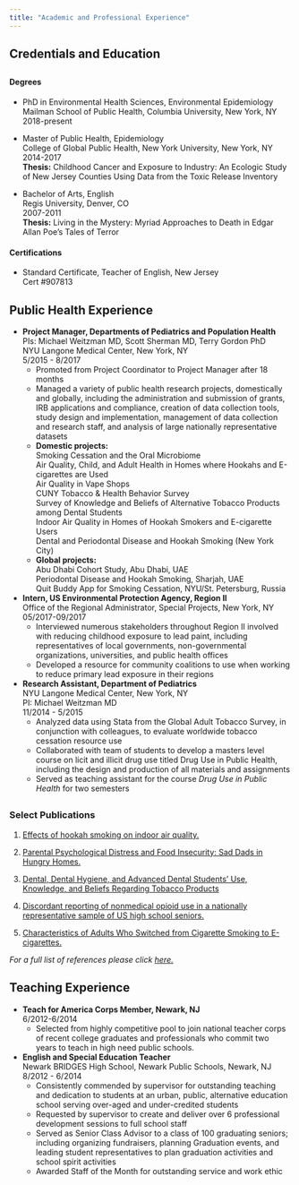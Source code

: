 ```yaml
---
title: "Academic and Professional Experience"
---
```

##

## Credentials and Education

##

#### Degrees                      

* PhD in Environmental Health Sciences, Environmental Epidemiology  
Mailman School of Public Health, Columbia University, New York, NY  
2018-present

*	Master of Public Health, Epidemiology  
	College of Global Public Health, New York University, New York, NY  
	2014-2017  
	**Thesis:** Childhood Cancer and Exposure to Industry: An Ecologic Study of New Jersey Counties Using Data from the Toxic Release Inventory

* Bachelor of Arts, English  
Regis University, Denver, CO  
2007-2011  
**Thesis:** Living in the Mystery: Myriad Approaches to Death in Edgar Allan Poe’s Tales of Terror

#### Certifications		

* Standard Certificate, Teacher of English, New Jersey  
Cert #907813

##

## Public Health Experience

* **Project Manager, Departments of Pediatrics and Population Health**  
PIs: Michael Weitzman MD, Scott Sherman MD, Terry Gordon PhD  
NYU Langone Medical Center, New York, NY  
5/2015 - 8/2017
    + Promoted from Project Coordinator to Project Manager after 18 months
    + Managed a variety of public health research projects, domestically and globally, including the administration and submission of grants, IRB applications and compliance, creation of data collection tools, study design and implementation, management of data collection and research staff, and analysis of large nationally representative datasets
    + **Domestic projects:**  
    Smoking Cessation and the Oral Microbiome  
    Air Quality, Child, and Adult Health in Homes where Hookahs and E-cigarettes are Used  
    Air Quality in Vape Shops  
    CUNY Tobacco & Health Behavior Survey  
    Survey of Knowledge and Beliefs of Alternative Tobacco Products among Dental Students  
    Indoor Air Quality in Homes of Hookah Smokers and E-cigarette Users  
    Dental and Periodontal Disease and Hookah Smoking (New York City)
    + **Global projects:**  
    Abu Dhabi Cohort Study, Abu Dhabi, UAE  
    Periodontal Disease and Hookah Smoking, Sharjah, UAE  
    Quit Buddy App for Smoking Cessation, NYU/St. Petersburg, Russia

* **Intern, US Environmental Protection Agency, Region II**  
Office of the Regional Administrator, Special Projects, New York, NY  
05/2017-09/2017	
    + Interviewed numerous stakeholders throughout Region II involved with reducing childhood exposure to lead paint, including representatives of local governments, non-governmental organizations, universities, and public health offices
    + Developed a resource for community coalitions to use when working to reduce primary lead exposure in their regions

* **Research Assistant, Department of Pediatrics**  
NYU Langone Medical Center, New York, NY  
PI: Michael Weitzman MD  
11/2014 - 5/2015
    + Analyzed data using Stata from the Global Adult Tobacco Survey, in conjunction with colleagues, to evaluate worldwide tobacco cessation resource use
    + Collaborated with team of students to develop a masters level course on licit and illicit drug use titled Drug Use in Public Health, including the design and production of all materials and assignments
    + Served as teaching assistant for the course *Drug Use in Public Health* for two semesters

##

### Select Publications

1.  [Effects of hookah smoking on indoor air quality.](https://www.ncbi.nlm.nih.gov/pubmed/27798320)

2.  [Parental Psychological Distress and Food Insecurity: Sad Dads in Hungry Homes.](https://www.ncbi.nlm.nih.gov/pubmed/28742541)

3.  [Dental, Dental Hygiene, and Advanced Dental Students’ Use, Knowledge, and Beliefs Regarding Tobacco Products](https://www.ncbi.nlm.nih.gov/pubmed/29093145)

4.  [Discordant reporting of nonmedical opioid use in a nationally representative sample of US high school seniors. ](https://www.ncbi.nlm.nih.gov/pubmed/27315427)

5.  [Characteristics of Adults Who Switched from Cigarette Smoking to E-cigarettes.](https://www.ncbi.nlm.nih.gov/pubmed/28864130)

*For a full list of references please click [here.](https://orcid.org/0000-0002-3277-9958)*

##

## Teaching Experience

* **Teach for America Corps Member, Newark, NJ**  
6/2012-6/2014	
    + Selected from highly competitive pool to join national teacher corps of recent college graduates and professionals who commit two years to teach in high need public schools.

* **English and Special Education Teacher**  
Newark BRIDGES High School, Newark Public Schools, Newark, NJ  
8/2012 - 6/2014
    + Consistently commended by supervisor for outstanding teaching and dedication to students at an urban, public, alternative education school serving over-aged and under-credited students 
    + Requested by supervisor to create and deliver over 6 professional development sessions to full school staff
    + Served as Senior Class Advisor to a class of 100 graduating seniors; including organizing fundraisers, planning Graduation events, and leading student representatives to plan graduation activities and school spirit activities
    + Awarded Staff of the Month for outstanding service and work ethic
